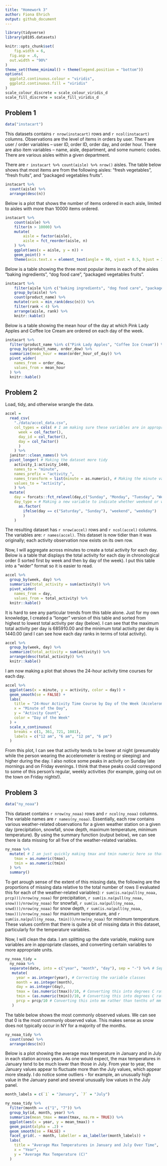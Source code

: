 ```yaml
---
title: "Homework 3"
author: Fiona Ehrich
output: github_document
---
```


```r
library(tidyverse)
library(p8105.datasets)

knitr::opts_chunk$set(
	fig.width = 6, 
  fig.asp = .6,
  out.width = "90%"
)
theme_set(theme_minimal() + theme(legend.position = "bottom"))
options(
  ggplot2.continuous.colour = "viridis",
  ggplot2.continuous.fill = "viridis"
)
scale_colour_discrete = scale_colour_viridis_d
scale_fill_discrete = scale_fill_viridis_d
```

## Problem 1

```r
data("instacart")
```

This datasets contains `r nrow(instacart)` rows and `r ncol(instacart)` columns. Observations are the level of items in orders by user. There are user / order variables -- user ID, order ID, order day, and order hour. There are also item variables -- name, aisle, department, and some numeric codes. There are various aisles within a given department.

There are `r instacart %>% count(aisle) %>% nrow()` aisles. The table below shows that most items are from the following aisles: "fresh vegetables", "fresh fruits", and "packaged vegetables fruits".

```r
instacart %>% 
  count(aisle) %>% 
  arrange(desc(n))
```

Below is a plot that shows the number of items ordered in each aisle, limited to aisles with more than 10000 items ordered.

```r
instacart %>% 
	count(aisle) %>% 
	filter(n > 10000) %>% 
	mutate(
		aisle = factor(aisle),
		aisle = fct_reorder(aisle, n)
	) %>% 
	ggplot(aes(x = aisle, y = n)) + 
	geom_point() + 
	theme(axis.text.x = element_text(angle = 90, vjust = 0.5, hjust = 1))
```

Below is a table showing the three most popular items in each of the aisles "baking ingredients", "dog food care", "packaged vegetables fruits".

```r
instacart %>% 
	filter(aisle %in% c("baking ingredients", "dog food care", "packaged vegetables fruits")) %>% 
	group_by(aisle) %>% 
	count(product_name) %>% 
	mutate(rank = min_rank(desc(n))) %>% 
	filter(rank < 4) %>% 
	arrange(aisle, rank) %>% 
	knitr::kable()
```

Below is a table showing the mean hour of the day at which Pink Lady Apples and Coffee Ice Cream are ordered on each day of the week.

```r
instacart %>% 
  filter(product_name %in% c("Pink Lady Apples", "Coffee Ice Cream")) %>% 
  group_by(product_name, order_dow) %>% 
  summarize(mean_hour = mean(order_hour_of_day)) %>% 
  pivot_wider(
    names_from = order_dow,
    values_from = mean_hour
  ) %>% 
  knitr::kable()
```

## Problem 2

Load, tidy, and otherwise wrangle the data.

```r
accel =
  read_csv(
    "./data/accel_data.csv",
    col_types = cols( # I am making sure these variables are in appropriate classes
      week = col_factor(),
      day_id = col_factor(),
      day = col_factor()
      )
    ) %>% 
  janitor::clean_names() %>% 
  pivot_longer( # Making the dataset more tidy
    activity_1:activity_1440,
    names_to = "minute",
    names_prefix = "activity_",
    names_transform = list(minute = as.numeric), # Making the minute variable numeric
    values_to = "activity",
    ) %>% 
  mutate(
    day = forcats::fct_relevel(day,c("Sunday", "Monday", "Tuesday", "Wednesday", "Thursday", "Friday", "Saturday")), # Putting the day of the week factors in a sensible order
    day_type = # Making a new variable to indicate whether weekend or weekday
      as.factor(
        ifelse(day == c("Saturday", "Sunday"), "weekend", "weekday")
        )
    )
```

The resulting dataset has `r nrow(accel)` rows and `r ncol(accel)` columns. The variables are: `r names(accel)`. This dataset is now tidier than it was originally; each activity observation now exists on its own row.

Now, I will aggregate across minutes to create a total activity for each day. Below is a table that displays the total activity for each day in chronological order (I sorted first by week and then by day of the week). I put this table into a "wider" format so it is easier to read.

```r
accel %>% 
  group_by(week, day) %>% 
  summarize(total_activity = sum(activity)) %>% 
  pivot_wider(
    names_from = day,
    values_from = total_activity) %>% 
  knitr::kable()
```

It is hard to see any particular trends from this table alone. Just for my own knowledge, I created a "longer" version of this table and sorted from highest to lowest total activity per day (below). I can see that the maximum total activity per day is 685910.00 and the minimum total activity per day is 1440.00 (and I can see how each day ranks in terms of total activity).

```r
accel %>% 
  group_by(week, day) %>% 
  summarize(total_activity = sum(activity)) %>% 
  arrange(desc(total_activity)) %>% 
  knitr::kable()
```

I am now making a plot that shows the 24-hour activity time courses for each day.

```r
accel %>% 
  ggplot(aes(x = minute, y = activity, color = day)) + 
  geom_smooth(se = FALSE) +
  labs(
    title = "24-Hour Activity Time Course by Day of the Week (Accelerometer Data)",
    x = "Minute of the Day",
    y = "Activity Count",
    color = "Day of the Week"
  ) +
  scale_x_continuous(
    breaks = c(1, 361, 721, 1081),
    labels = c("12 am", "6 am", "12 pm", "6 pm")
  )
```

From this plot, I can see that activity tends to be lower at night (presumably while the person wearing the accelerometer is resting or sleeping) and higher during the day. I also notice some peaks in activity on Sunday late mornings and on Friday evenings. I think that these peaks could correspond to some of this person's regular, weekly activities (for example, going out on the town on Friday nights!).

## Problem 3

```r
data("ny_noaa")
```

This dataset contains `r nrow(ny_noaa)` rows and `r ncol(ny_noaa)` columns. The variable names are `r names(ny_noaa)`. Essentially, each row contains various weather-related observations for a given weather station on a given day (precipitation, snowfall, snow depth, maximum temperature, minimum temperature). By using the summary function (output below), we can see there is data missing for all five of the weather-related variables.

```r
ny_noaa %>% 
  mutate( # I am just quickly making tmax and tmin numeric here so that the summary displays properly
    tmax = as.numeric(tmax),
    tmin = as.numeric(tmin)
  ) %>% 
  summary()
```

To get arough sense of the extent of this missing data, the following are the proportions of missing data relative to the total number of rows (I evaluated this for each of the weather-related variables): `r sum(is.na(pull(ny_noaa, prcp)))/nrow(ny_noaa)` for precipitation, `r sum(is.na(pull(ny_noaa, snow)))/nrow(ny_noaa)` for snowfall, `r sum(is.na(pull(ny_noaa, snwd)))/nrow(ny_noaa)` for snow depth, `r sum(is.na(pull(ny_noaa, tmax)))/nrow(ny_noaa)` for maximum temperature, and `r sum(is.na(pull(ny_noaa, tmin)))/nrow(ny_noaa)` for minimum temperature. These values confirm that there is quite a bit of missing data in this dataset, particularly for the temperature variables.

Now, I will clean the data. I am splitting up the date variable, making sure variables are in appropriate classes, and converting certain variables to more appropriate units.

```r
ny_noaa_tidy =
  ny_noaa %>%
  separate(date, into = c("year", "month", "day"), sep = "-") %>% # Separating the date variable
   mutate(
     year = as.integer(year), # Correcting the variable classes
     month = as.integer(month),
     day = as.integer(day),
     tmax = (as.numeric(tmax))/10, # Converting this into degrees C rather than tenths of degrees C
     tmin = (as.numeric(tmin))/10, # Converting this into degrees C rather than tenths of degrees C
     prcp = prcp/10 # Converting this into mm rather than tenths of mm
   )
```

The table below shows the most commonly observed values. We can see that 0 is the most commonly observed value. This makes sense as snow does not typically occur in NY for a majority of the months.

```r
ny_noaa_tidy %>% 
  count(snow) %>% 
  arrange(desc(n))
```

Below is a plot showing the average max temperature in January and in July in each station across years. As one would expect, the max temperatures in January tend to be much lower than those in July. From year to year, the January values appear to fluctuate more than the July values, which appear more steady. I do notice some outliers - for example, an unusually high value in the January panel and several unusually low values in the July panel.

```r
month_labels = c(`1` = "January", `7` = "July")

ny_noaa_tidy %>% 
  filter(month == c("1", "7")) %>% 
  group_by(id, month, year) %>% 
  summarize(mean_tmax = mean(tmax, na.rm = TRUE)) %>% 
  ggplot(aes(x = year, y = mean_tmax)) +
  geom_point(alpha = .2) +
  geom_smooth(se = FALSE) +
  facet_grid(. ~ month, labeller = as_labeller(month_labels)) +
  labs(
    title = "Average Max Temperatures in January and July Over Time",
    x = "Year",
    y = "Average Max Temperature (C)"
  ) 
```

